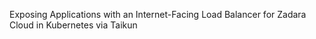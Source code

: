 Exposing Applications with an Internet-Facing Load Balancer for Zadara Cloud in Kubernetes via Taikun